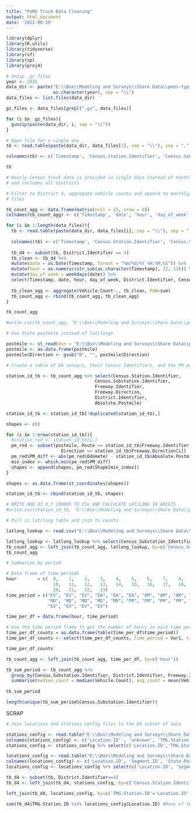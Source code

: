 ```yaml
---
title: "PeMS Truck Data Cleaning"
output: html_document
date: '2022-08-19'
---
```


```r
library(dplyr)
library(R.utils)
library(tidyverse)
library(sf)
library(sp)
library(proj4)
```

```r
# Unzip .gz files
year <- 2015
data_dir <- paste("E:\\Box\\Modeling and Surveys\\Share Data\\pems-typical-weekday-trucks\\Hourly Truck Data",
                  as.character(year), sep = "\\")
data_files <- list.files(data_dir)

gz_files <- data_files[grepl(".gz", data_files)]

for (i in  gz_files){
  gunzip(paste(data_dir, i, sep = "\\"))
}

```


```r
# Open file for a single day
tb <- read.table(paste(data_dir, data_files[1], sep = "\\"), sep = ",", header = F)

colnames(tb) <- c('Timestamp', 'Census.Station.Identifier', 'Census.Substation.Identifier', 'Freeway.Identifier', 'Freeway.Direction', 'City.Identifier', 'County.Identifier', 'District.Identifier', 'Absolute.Postmile', 'Station.Type', 'Census.Station.Set.ID', 'Lane.Number', 'Vehicle.Class', 'Vehicle.Count', 'Average.Speed', 'Violation.Count', 'Violation.Codes', 'Single.Axle.Count', 'Tandem.Axle.Count', 'Tridem.Axle.Count', 'Quad.Axle.Count', 'Aveage.Gross.Weight', 'Gross.Weight.Distribution', 'Average.Single.Weight', 'Average.Tandem.Weight', 'Average.Tridem.Weight', 'Average.Quad.Weight', 'Average.Vehicle.Length', 'Vehicle.Length.Distribution', 'Average.Tandem.Spacing', 'Average.Tridem.Spacing', 'Average.Quad.Spacing', 'Average.Wheelbase', 'Wheelbase.Distribution', 'Total.Flex.ESAL.300', 'Total.Flex.ESAL.285', 'Total.Rigid.ESAL.300', 'Total.Rigid.ESAL.285')

tb
```

```r
# Hourly Census truck data is provided in single days instead of monthly values
# and includes all districts

# Filter to District 4, aggregate vehicle counts and append to monthly/annual 
# files

tb_count_agg <- data.frame(matrix(ncol = 15, nrow = 0))
colnames(tb_count_agg) <- c('Timestamp', 'date', 'hour', 'day_of_week', 'District.Identifier', 'Census.Station.Identifier', 'Census.Substation.Identifier', 'Freeway.Identifier', 'Freeway.Direction', 'County.Identifier', 'District.Identifier', 'Absolute.Postmile', 'Station.Type', 'Census.Station.Set.ID', 'Vehicle.Count')

for (i in 1:length(data_files)){
  tb <- read.table(paste(data_dir, data_files[i], sep = "\\"), sep = ",", header = F)
  
  colnames(tb) <- c('Timestamp', 'Census.Station.Identifier', 'Census.Substation.Identifier', 'Freeway.Identifier', 'Freeway.Direction', 'City.Identifier', 'County.Identifier', 'District.Identifier', 'Absolute.Postmile', 'Station.Type', 'Census.Station.Set.ID', 'Lane.Number', 'Vehicle.Class', 'Vehicle.Count', 'Average.Speed', 'Violation.Count', 'Violation.Codes', 'Single.Axle.Count', 'Tandem.Axle.Count', 'Tridem.Axle.Count', 'Quad.Axle.Count', 'Aveage.Gross.Weight', 'Gross.Weight.Distribution', 'Average.Single.Weight', 'Average.Tandem.Weight', 'Average.Tridem.Weight', 'Average.Quad.Weight', 'Average.Vehicle.Length', 'Vehicle.Length.Distribution', 'Average.Tandem.Spacing', 'Average.Tridem.Spacing', 'Average.Quad.Spacing', 'Average.Wheelbase', 'Wheelbase.Distribution', 'Total.Flex.ESAL.300', 'Total.Flex.ESAL.285', 'Total.Rigid.ESAL.300', 'Total.Rigid.ESAL.285')
  
  tb_d4 <- subset(tb, District.Identifier == 4)
  tb_clean <- tb_d4 %>%
  mutate(date = as.Date(Timestamp, format = "%m/%d/%Y %H:%M:%S")) %>%
  mutate(hour = as.numeric(str_sub(as.character(Timestamp), 12, 13))) %>%
  mutate(day_of_week = weekdays(date)) %>%
  select(Timestamp, date, hour, day_of_week, District.Identifier, Census.Station.Identifier, Census.Substation.Identifier, Freeway.Identifier, Freeway.Direction, County.Identifier, District.Identifier, Absolute.Postmile, Station.Type, Census.Station.Set.ID, Vehicle.Count) 
  
  tb_clean_agg <- aggregate(Vehicle.Count~., tb_clean, FUN=sum)
  tb_count_agg <- rbind(tb_count_agg, tb_clean_agg)
}

tb_count_agg
```

```r
#write.csv(tb_count_agg, "E:\\Box\\Modeling and Surveys\\Share Data\\pems-typical-weekday-trucks\\pems_truck_hour.csv")
```


```r
# Use State postmile instead of lat/longs

postmile <- st_read(dsn = "E:\\Box\\Modeling and Surveys\\Share Data\\pems-typical-weekday-trucks\\Postmile Data\\ds1901.gdb", layer = "ds1901")
postmile <- as.data.frame(postmile)
postmile$Direction <- gsub("B", "", postmile$Direction)

# Create a table of D4 sensors, their Census Identifiers, and the PM point

station_id_tb <- tb_count_agg %>% select(Census.Station.Identifier, 
                                  Census.Substation.Identifier, 
                                  Freeway.Identifier, 
                                  Freeway.Direction, 
                                  District.Identifier, 
                                  Absolute.Postmile)

station_id_tb <- station_id_tb[!duplicated(station_id_tb),]

shapes <- c()

for (i in 1:nrow(station_id_tb)){
  #station_red <- station_id_tb[i,]
  pm_red <- subset(postmile, Route == station_id_tb$Freeway.Identifier[i] & 
                     Direction == station_id_tb$Freeway.Direction[i])
  pm_red$PM_diff <- abs(pm_red$Odometer - station_id_tb$Absolute.Postmile[i])
  min_index <- which.min(pm_red$PM_diff)
  shapes <- append(shapes, pm_red$Shape[min_index])
}

shapes <- as.data.frame(st_coordinates(shapes))

station_id_tb <- cbind(station_id_tb, shapes)

# WRITE NAD 83 X,Y COORDS TO CSV AND CALCULATE LAT/LONG IN ARCGIS
#write.csv(station_id_tb, "E:\\Box\\Modeling and Surveys\\Share Data\\pems-typical-weekday-trucks\\pems_truck_xy_lookup.csv")
```

```r
# Pull in lat/long table and join to counts

latlong_lookup <- read.csv("E:\\Box\\Modeling and Surveys\\Share Data\\pems-typical-weekday-trucks\\pems_truck_lat_long_lookup.csv")

latlong_lookup <- latlong_lookup %>% select(Census_Substation_Identifier, Lat, Long)
tb_count_agg <- left_join(tb_count_agg, latlong_lookup, by=c('Census.Substation.Identifier'='Census_Substation_Identifier'))
tb_count_agg
```


```r
# Summarize by period

# Data frame of time periods
hour        = c(  0,    1,    2,    3,    4,    5,    6,    7,    8,    9,    
                  10,   11,   12,   13,   14,   15,   16,   17,   18,   19,   
                  20,   21,   22,   23)
time_period = c("EV", "EV", "EV", "EA", "EA", "EA", "AM", "AM", "AM", "AM", 
                "MD", "MD", "MD", "MD", "MD", "PM", "PM", "PM", "PM", "EV", 
                "EV", "EV", "EV", "EV")

time_per_df = data.frame(hour, time_period)

# Use the time period frame to get the number of hours in each time period
time_per_df_counts = as.data.frame(table(time_per_df$time_period))
time_per_df_counts <- select(time_per_df_counts, time_period = Var1, time_period_count = Freq)

time_per_df_counts

tb_count_agg <- left_join(tb_count_agg, time_per_df, by=c('hour'))

tb_sum_period <- tb_count_agg %>%
  group_by(Census.Substation.Identifier, District.Identifier, Freeway.Identifier, Freeway.Direction, Lat, Long, time_period) %>%
  summarise(median_count = median(Vehicle.Count), avg_count = mean(Vehicle.Count))
  
tb_sum_period

```

```r
length(unique(tb_sum_period$Census.Substation.Identifier))
```





SCRAP
```r
# Join locations and stations config files to the D4 subset of data

stations_config <- read.table("E:\\Box\\Modeling and Surveys\\Share Data\\pems-typical-weekday-trucks\\Hourly Truck Data\\2015\\metadata\\all_text_tmg_stations_2016_11_03.txt", sep = ",")
colnames(stations_config) <- c('Location.ID' , 'unknown', 'TMG.Station.ID' , 'Agency' , 'Primary.Purpose' , 'Sensor.Type' , 'Active' , 'Alias' , 'Created' , 'Creator')
stations_config <- stations_config %>% select(c('Location.ID','TMG.Station.ID'))

locations_config <- read.table("E:\\Box\\Modeling and Surveys\\Share Data\\pems-typical-weekday-trucks\\Hourly Truck Data\\2015\\metadata\\all_text_tmg_locations_2016_11_03.txt", sep = ",")
colnames(locations_config) <- c('Location.ID', 'Segment.ID', 'State.Postmile', 'Absolute.Postmile', 'Latitude', 'Longitude', 'Angle', 'Name', 'Abbrev', 'Freeway.ID', 'Freeway.Direction', 'District.ID', 'County.ID', 'City.ID')
locations_config <- locations_config %>% select(c('Location.ID', 'Segment.ID', 'State.Postmile', 'Absolute.Postmile', 'Latitude', 'Longitude'))

tb_d4 <- subset(tb, District.Identifier==4)
tb_d4 <- left_join(tb_d4, stations_config, by=c('Census.Station.Identifier'='Location.ID'))

left_join(tb_d4, locations_config, by=c('TMG.Station.ID'='Location.ID')) #Should be this one?

sum(tb_d4$TMG.Station.ID %in% locations_config$Location.ID) #None of the District 4 ID's match the locations ID's
```

